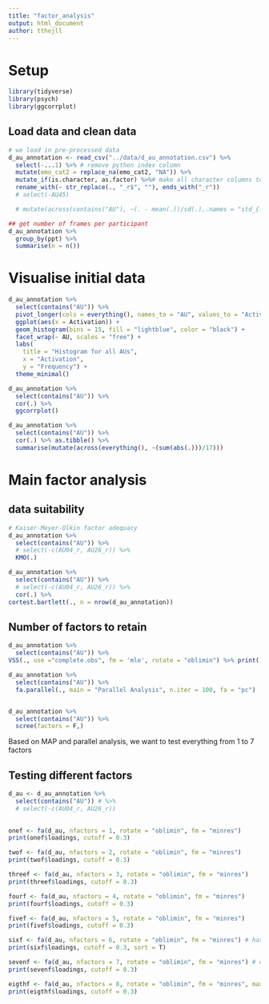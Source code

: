 ```yaml
---
title: "factor_analysis"
output: html_document
author: tthejll
---
```


# Setup
```r
library(tidyverse)
library(psych)
library(ggcorrplot)

```

## Load data and clean data
```r

# we load in pre-processed data
d_au_annotation <- read_csv("../data/d_au_annotation.csv") %>%
  select(-...1) %>% # remove python index column
  mutate(emo_cat2 = replace_na(emo_cat2, "NA")) %>%
  mutate_if(is.character, as.factor) %>%# make all character columns to factors
  rename_with(~ str_replace(., "_r$", ""), ends_with("_r"))
  # select(-AU45)

  # mutate(across(contains("AU"), ~(. - mean(.))/sd(.),.names = "std_{.col}")) # if we want to standardize

```
```r

## get number of frames per participant
d_au_annotation %>%
  group_by(ppt) %>%
  summarise(n = n())

```


# Visualise initial data
```r
d_au_annotation %>%
  select(contains("AU")) %>%
  pivot_longer(cols = everything(), names_to = "AU", values_to = "Activation") %>%
  ggplot(aes(x = Activation)) + 
  geom_histogram(bins = 15, fill = "lightblue", color = "black") + 
  facet_wrap(~ AU, scales = "free") + 
  labs(
    title = "Histogram for all AUs",
    x = "Activation",
    y = "Frequency") + 
  theme_minimal()

d_au_annotation %>%
  select(contains("AU")) %>%
  cor(.) %>%
  ggcorrplot()
```

```r
d_au_annotation %>%
  select(contains("AU")) %>%
  cor(.) %>% as.tibble() %>%
  summarise(mutate(across(everything(), ~(sum(abs(.)))/17)))


```


# Main factor analysis

## data suitability
``` r
# Kaiser-Meyer-Olkin factor adequacy
d_au_annotation %>%
  select(contains("AU")) %>%
  # select(-c(AU04_r, AU26_r)) %>%
  KMO(.)

d_au_annotation %>%
  select(contains("AU")) %>%
  # select(-c(AU04_r, AU26_r)) %>%
  cor(.) %>%
cortest.bartlett(., n = nrow(d_au_annotation))

```

## Number of factors to retain
```r

d_au_annotation %>%
  select(contains("AU")) %>%
VSS(., use ="complete.obs", fm = 'mle', rotate = "oblimin") %>% print()

d_au_annotation %>%
  select(contains("AU")) %>%
  fa.parallel(., main = "Parallel Analysis", n.iter = 100, fa = "pc")


d_au_annotation %>%
  select(contains("AU")) %>%
  scree(factors = F,)
```

Based on MAP and parallel analysis, we want to test everything from 1 to 7 factors

## Testing different factors

```r
d_au <- d_au_annotation %>%
  select(contains("AU")) # %>%
  # select(-c(AU04_r, AU26_r))
  

onef <- fa(d_au, nfactors = 1, rotate = "oblimin", fm = "minres")
print(onef$loadings, cutoff = 0.3)

twof <- fa(d_au, nfactors = 2, rotate = "oblimin", fm = "minres")
print(twof$loadings, cutoff = 0.3)

threef <- fa(d_au, nfactors = 3, rotate = "oblimin", fm = "minres")
print(threef$loadings, cutoff = 0.3)

fourf <- fa(d_au, nfactors = 4, rotate = "oblimin", fm = "minres")
print(fourf$loadings, cutoff = 0.3)

fivef <- fa(d_au, nfactors = 5, rotate = "oblimin", fm = "minres")
print(fivef$loadings, cutoff = 0.3)

sixf <- fa(d_au, nfactors = 6, rotate = "oblimin", fm = "minres") # has ultra heywood case
print(sixf$loadings, cutoff = 0.3, sort = T)

sevenf <- fa(d_au, nfactors = 7, rotate = "oblimin", fm = "minres") # chosent to be best fit
print(sevenf$loadings, cutoff = 0.3)

eigthf <- fa(d_au, nfactors = 8, rotate = "oblimin", fm = "minres", max.iter = 1000)
print(eigthf$loadings, cutoff = 0.3)



```







